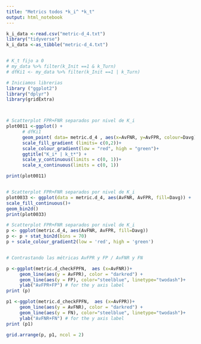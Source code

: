 ```yaml
---
title: "Metrics todos *k_i^ *k_t"
output: html_notebook
---
```


```r

k_i_data <-read.csv("metric-d_4.txt")
library("tidyverse")
k_i_data <-as_tibble("metric-d_4.txt")


# K_t fijo a 0
# my_data %>% filter(k_Init ==1 & k_Turn)
# dfKi1 <- my_data %>% filter(k_Init ==1 | k_Turn)

# Iniciamos librerias
library ("ggplot2")
library("dplyr")
library(gridExtra)



# Scatterplot FPR+FNR separados por nivel de K_i
plot0011 <-ggplot() +
      # dfKi1
      geom_point( data= metric.d_4 , aes(x=AvFNR, y=AvFPR, colour=Davg)) + 
      scale_fill_gradient (limits= c(0,2))+    
      scale_colour_gradient(low = "red", high = "green")+
      ggtitle("K_i* | k_t*") +
      scale_y_continuous(limits = c(0, 1))+
      scale_x_continuous(limits = c(0, 1))

print(plot0011)


# Scatterplot FPR+FNR separados por nivel de K_i
plot0033 <- ggplot(data = metric.d_4, aes(AvFNR, AvFPR, fill=Davg)) +
scale_fill_continuous()+
geom_bin2d()
print(plot0033)  

# Scatterplot FPR+FNR separados por nivel de K_i
p <- ggplot(metric.d_4, aes(AvFNR, AvFPR, fill=Davg))
p <- p + stat_bin2d(bins = 70)
p + scale_colour_gradient2(low = 'red', high = 'green')


# Contrastando las métricas AvFPR y FP / AvFNR y FN

p <-ggplot(metric.d_checkFPFN,  aes (x=AvFNR))+
     geom_line(aes(y = AvFPR), color = "darkred") + 
     geom_line(aes(y = FP), color="steelblue", linetype="twodash")+
     ylab("AvFPR+FP") # for the y axis label
print (p)

p1 <-ggplot(metric.d_checkFPFN,  aes (x=AvFPR))+
     geom_line(aes(y = AvFNR), color = "darkred") + 
     geom_line(aes(y = FN), color="steelblue", linetype="twodash")+
     ylab("AvFNR+FN") # for the y axis label
print (p1)

grid.arrange(p, p1, ncol = 2)
```
